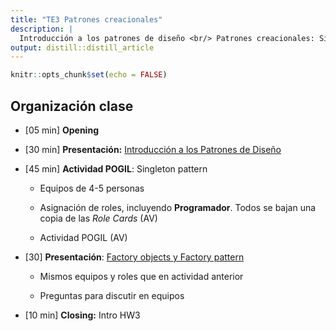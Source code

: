 ```yaml
---
title: "TE3 Patrones creacionales"
description: |
  Introducción a los patrones de diseño <br/> Patrones creacionales: Singleton y Factory.
output: distill::distill_article
---
```


```r
knitr::opts_chunk$set(echo = FALSE)
```

## Organización clase

-   [05 min] **Opening**

-   [30 min] **Presentación:** [Introducción a los Patrones de Diseño](slides/TE3_1_patrones_diseño.html)

-   [45 min] **Actividad POGIL**: Singleton pattern

    -   Equipos de 4-5 personas

    -   Asignación de roles, incluyendo **Programador**. Todos se bajan una copia de las *Role Cards* (AV)

    -   Actividad POGIL (AV)

-   [30] **Presentación**: [Factory objects y Factory pattern](slides/TE3_2_factory.html)

    -   Mismos equipos y roles que en actividad anterior

    -   Preguntas para discutir en equipos

-   [10 min] **Closing:** Intro HW3

## 
